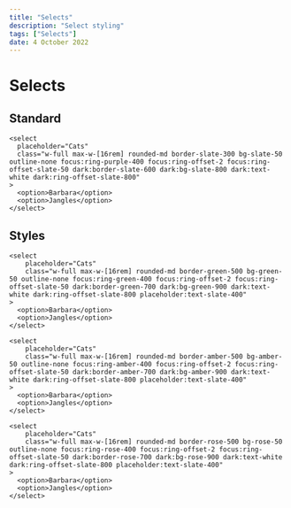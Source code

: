 ---
title: "Selects"
description: "Select styling"
tags: ["Selects"]
date: 4 October 2022
---

# Selects

## Standard

```html-preview
<select
  placeholder="Cats"
  class="w-full max-w-[16rem] rounded-md border-slate-300 bg-slate-50 outline-none focus:ring-purple-400 focus:ring-offset-2 focus:ring-offset-slate-50 dark:border-slate-600 dark:bg-slate-800 dark:text-white dark:ring-offset-slate-800"
>
  <option>Barbara</option>
  <option>Jangles</option>
</select>
```

## Styles

```html-preview
<select
    placeholder="Cats"
    class="w-full max-w-[16rem] rounded-md border-green-500 bg-green-50 outline-none focus:ring-green-400 focus:ring-offset-2 focus:ring-offset-slate-50 dark:border-green-700 dark:bg-green-900 dark:text-white dark:ring-offset-slate-800 placeholder:text-slate-400"
>
  <option>Barbara</option>
  <option>Jangles</option>
</select>

<select
    placeholder="Cats"
    class="w-full max-w-[16rem] rounded-md border-amber-500 bg-amber-50 outline-none focus:ring-amber-400 focus:ring-offset-2 focus:ring-offset-slate-50 dark:border-amber-700 dark:bg-amber-900 dark:text-white dark:ring-offset-slate-800 placeholder:text-slate-400"
>
  <option>Barbara</option>
  <option>Jangles</option>
</select>

<select
    placeholder="Cats"
    class="w-full max-w-[16rem] rounded-md border-rose-500 bg-rose-50 outline-none focus:ring-rose-400 focus:ring-offset-2 focus:ring-offset-slate-50 dark:border-rose-700 dark:bg-rose-900 dark:text-white dark:ring-offset-slate-800 placeholder:text-slate-400"
>
  <option>Barbara</option>
  <option>Jangles</option>
</select>
```
